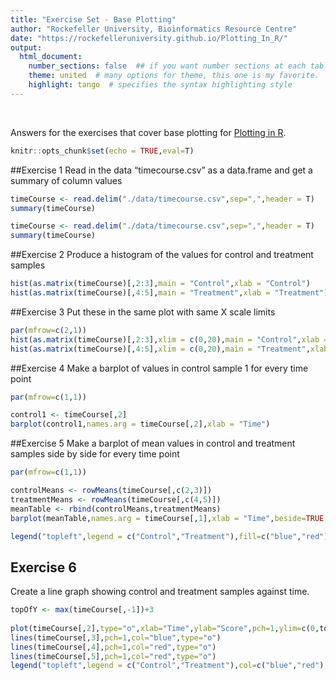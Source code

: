```yaml
---
title: "Exercise Set - Base Plotting"
author: "Rockefeller University, Bioinformatics Resource Centre"
date: "https://rockefelleruniversity.github.io/Plotting_In_R/"
output: 
  html_document:
    number_sections: false  ## if you want number sections at each table header
    theme: united  # many options for theme, this one is my favorite.
    highlight: tango  # specifies the syntax highlighting style
---
```


<p>&nbsp;</p>
Answers for the exercises that cover base plotting for [Plotting in R](https://rockefelleruniversity.github.io/Plotting_In_R/). 

```r
knitr::opts_chunk$set(echo = TRUE,eval=T)
```


##Exercise 1
Read in the data "timecourse.csv" as a data.frame and get a summary of column values

```r
timeCourse <- read.delim("./data/timecourse.csv",sep=",",header = T) 
summary(timeCourse)
```

```r
timeCourse <- read.delim("./data/timecourse.csv",sep=",",header = T) 
summary(timeCourse)
```

##Exercise 2
Produce a histogram of the values for control and treatment samples
```r
hist(as.matrix(timeCourse)[,2:3],main = "Control",xlab = "Control")
hist(as.matrix(timeCourse)[,4:5],main = "Treatment",xlab = "Treatment")
```

##Exercise 3
Put these in the same plot with same X scale limits
```r
par(mfrow=c(2,1))
hist(as.matrix(timeCourse)[,2:3],xlim = c(0,20),main = "Control",xlab = "Control")
hist(as.matrix(timeCourse)[,4:5],xlim = c(0,20),main = "Treatment",xlab = "Treatment")
```

##Exercise 4
Make a barplot of values in control sample 1 for every time point
```r
par(mfrow=c(1,1))

control1 <- timeCourse[,2]
barplot(control1,names.arg = timeCourse[,2],xlab = "Time")

```

##Exercise 5
Make a barplot of mean values in control and treatment samples side by side for every time point
```r
par(mfrow=c(1,1))

controlMeans <- rowMeans(timeCourse[,c(2,3)])
treatmentMeans <- rowMeans(timeCourse[,c(4,5)])
meanTable <- rbind(controlMeans,treatmentMeans)
barplot(meanTable,names.arg = timeCourse[,1],xlab = "Time",beside=TRUE,col=c("blue","red"))

legend("topleft",legend = c("Control","Treatment"),fill=c("blue","red"))

```

## Exercise 6
Create a line graph showing control and treatment samples against time.

```r
topOfY <- max(timeCourse[,-1])+3
 
plot(timeCourse[,2],type="o",xlab="Time",ylab="Score",pch=1,ylim=c(0,topOfY),col="blue") 
lines(timeCourse[,3],pch=1,col="blue",type="o") 
lines(timeCourse[,4],pch=1,col="red",type="o") 
lines(timeCourse[,5],pch=1,col="red",type="o") 
legend("topleft",legend = c("Control","Treatment"),col=c("blue","red"),lwd = 2)
```


